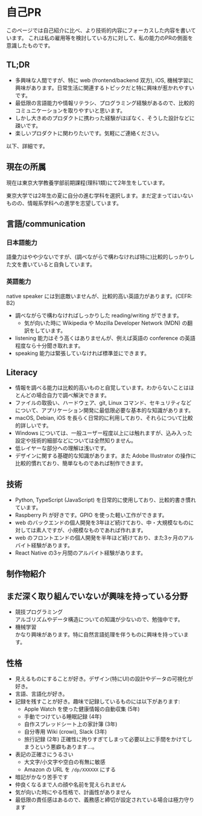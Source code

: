 
# 自己PR

このページでは<InternalAnchor href='/intro'>自己紹介</InternalAnchor>に比べ、より技術的内容にフォーカスした内容を書いています。
これは私の雇用等を検討している方に対して、私の能力のPRの側面を意識したものです。

## TL;DR

* 多興味な人間ですが、特に web (frontend/backend 双方), iOS, 機械学習に興味があります。日常生活に関連するトピックだと特に興味が惹かれやすいです。
* 最低限の言語能力や情報リテラシ、プログラミング経験があるので、比較的コミュニケーションを取りやすいと思います。
* しかし大きめのプロダクトに携わった経験がほぼなく、そうした設計などに疎いです。
* 楽しいプロダクトに関わりたいです。気軽にご連絡ください。

以下、詳細です。

## 現在の所属

現在は東京大学教養学部前期課程(理科1類)にて2年生をしています。

東京大学では2年生の夏に自分の進む学科を選択します。まだ定まってはいないものの、情報系学科への進学を志望しています。

## 言語/communication

### 日本語能力

語彙力はやや少ないですが、(調べながらで構わなければ特に)比較的しっかりした文を書いていると自負しています。

### 英語能力

native speaker には到底敵いませんが、比較的高い英語力があります。(CEFR: B2)

* 調べながらで構わなければしっかりした reading/writing ができます。
    * 気が向いた時に Wikipedia や Mozilla Developer Network (MDN) の翻訳をしています。
* listening 能力はそう高くはありませんが、例えば英語の conference の英語程度なら十分聞き取れます。
* speaking 能力は緊張していなければ標準並にできます。

## Literacy

* 情報を調べる能力は比較的高いものと自覚しています。わからないことはほとんどの場合自力で調べ解決できます。
* ファイルの取扱い、ハードウェア、git, Linux コマンド、セキュリティなどについて、アプリケーション開発に最低限必要な基本的な知識があります。
* macOS, Debian, iOS を長らく日常的に利用しており、それらについて比較的詳しいです。
* Windows については、一般ユーザー程度以上には触れますが、込み入った設定や技術的細部などについては全然知りません。
* 低レイヤーな部分への理解は浅いです。
* デザインに関する基礎的な知識があります。また Adobe Illustrator の操作に比較的慣れており、簡単なものであれば制作できます。

## 技術

* Python, TypeScript (JavaScript) を日常的に使用しており、比較的書き慣れています。
* Raspberry Pi が好きです。GPIO を使った軽い工作ができます。
* web のバックエンドの個人開発を3年ほど続けており、中・大規模なものに対しては素人ですが、小規模なものであれば作れます。
* web のフロントエンドの個人開発を半年ほど続けており、また3ヶ月のアルバイト経験があります。
* React Native の3ヶ月間のアルバイト経験があります。

<InternalAnchor href='/products'><h2>制作物紹介</h2></InternalAnchor>

## まだ深く取り組んでいないが興味を持っている分野

* 競技プログラミング  
  アルゴリズムやデータ構造についての知識が少ないので、勉強中です。
* 機械学習  
  かなり興味があります。特に自然言語処理を伴うものに興味を持っています。

## 性格

* 見えるものにすることが好き。デザイン(特にUI)の設計やデータの可視化が好き。
* 言語、言語化が好き。
* 記録を残すことが好き。趣味で記録しているものには以下があります:
    * Apple Watch を使った健康情報の自動収集 (5年)
    * 手動でつけている睡眠記録 (4年)
    * 自作スプレッドシート上の家計簿 (3年)
    * 自分専用 Wiki (crowi), Slack (3年)
    * 旅行記録 (2年)
正確性に拘りすぎてしまって必要以上に手間をかけてしまうという悪癖もあります…。
* 表記の正確さにうるさい
    * 大文字/小文字や空白の有無に敏感
    * Amazon の URL を `/dp/XXXXXX` にする
* 暗記がかなり苦手です
* 仲良くなるまで人の顔や名前を覚えられません
* 気が向いた時にやる性格で、計画性がありません
* 最低限の責任感はあるので、義務感と締切が設定されている場合は極力守ります